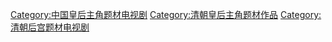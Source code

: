 [[Category:中国皇后主角题材电视剧|Category:中国皇后主角题材电视剧]]
[[Category:清朝皇后主角题材作品|Category:清朝皇后主角题材作品]]
[[Category:清朝后宫题材电视剧|Category:清朝后宫题材电视剧]]